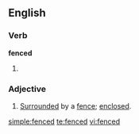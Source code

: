 ==English==
===Verb===
'''fenced'''
# {{past participle of|[[fence]]}}

===Adjective===
{{en-adj}}
# [[surrounded|Surrounded]] by a [[fence]]; [[enclosed]].

[[simple:fenced]]
[[te:fenced]]
[[vi:fenced]]